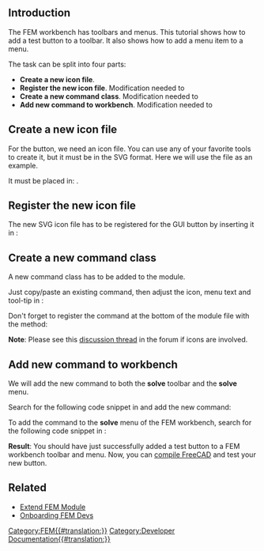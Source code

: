 <languages/>

{{TutorialInfo
|Topic=FEM
|Level=Advanced
|Time=60 min
|Author=[[User:JohnWang|JohnWang]]
|FCVersion=0.19
|Files=
}}

== Introduction ==

The FEM workbench has toolbars and menus. This tutorial shows how to add a test button to a toolbar. It also shows how to add a menu item to a menu.

The task can be split into four parts:
* '''Create a new icon file'''.
* '''Register the new icon file'''. Modification needed to {{incode|src/Mod/Fem/Gui/Resources/Fem.qrc}}
* '''Create a new command class'''. Modification needed to {{incode|src/Mod/Fem/femcommands/commands.py}}
* '''Add new command to workbench'''. Modification needed to {{incode|src/Mod/Fem/Gui/Workbench.cpp}}

== Create a new icon file == 

For the button, we need an icon file. You can use any of your favorite tools to create it, but it must be in the SVG format. Here we will use the {{FileName|FEM_testButton.svg}} file as an example. 

It must be placed in: {{incode|src/Mod/Fem/Gui/Resources/icons/}}.

== Register the new icon file == 

The new SVG icon file has to be registered for the GUI button by inserting it in {{incode|src/Mod/Fem/Gui/Resources/Fem.qrc}}:

{{code|code=
     <file>icons/FEM_testButton.svg</file>
}} 

== Create a new command class ==

A new command class has to be added to the {{incode|src/Mod/Fem/femcommands/commands.py}} module. 

Just copy/paste an existing command, then adjust the icon, menu text and tool-tip in {{incode|__init__(self)}}:

{{code|code=
class _testButton(CommandManager):
    "The FEM_testButton command definition"

    def __init__(self):
        super(_testButton, self).__init__()
        self.menuetext = "test Button"
        self.tooltip = "This is a test button"
        self.is_active = "always"
        #self.do_activated = "add_obj_on_gui_selobj_noset_edit"
}}

Don't forget to register the command at the bottom of the module file with the {{incode|addCommand(...)}} method:

{{code|code=
FreeCADGui.addCommand(
    "FEM_testButton",
    _testButton()
)
}}

'''Note''': Please see this [https://forum.freecad.org/viewtopic.php?f=18&t=46693&start=10#p402004 discussion thread] in the forum if icons are involved.

== Add new command to workbench ==

We will add the new command to both the '''solve''' toolbar and the '''solve''' menu. 

Search for the following code snippet in {{incode|/Gui/Workbench.cpp}} and add the new command:

{{code|code= 
     Gui::ToolBarItem* solve = new Gui::ToolBarItem(root);
     solve->setCommand("Solve");
     *solve << "FEM_SolverCalculixCxxtools"
            << "FEM_SolverCalculiX"
            << "FEM_SolverElmer"
+           << "FEM_testButton"
            << "Separator"
}}

To add the command to the '''solve''' menu of the FEM workbench, search for the following code snippet in {{incode|Workbench.cpp}}:

{{code|code= 
    Gui::MenuItem* solve = new Gui::MenuItem;
    root->insertItem(item, solve);
    solve->setCommand("&Solve");
    *solve << "FEM_SolverCalculixCxxtools"
           << "FEM_SolverCalculiX"
           << "FEM_SolverElmer"
           << "FEM_SolverZ88"
+          << "FEM_testButton"
           << "Separator"
}}

'''Result''': You should have just successfully added a test button to a FEM workbench toolbar and menu. Now, you can [[Compiling|compile FreeCAD]] and test your new button.

== Related ==

* [[Extend_FEM_Module|Extend FEM Module]]
* [[Onboarding_FEM_Devs|Onboarding FEM Devs]]


[[Category:FEM{{#translation:}}]]
[[Category:Developer Documentation{{#translation:}}]]